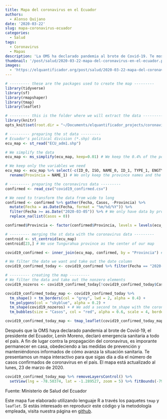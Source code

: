 ```yaml
---
title: Mapa del coronavirus en el Ecuador
authors: 
  - Alonso Quijano
date: '2020-03-22'
slug: mapa-coronavirus-ecuador
categories:
  - Salud
tags:
  - Coronavirus
  - Mapas
description: 'La OMS ha declarado pandemia al brote de Covid-19. Te mostramos un mapa intercactivo del coronavirus en Ecuador para que sigas día a día cómo evoluciona este brote en nuestro país.'
thumbnail: '/post/salud/2020-03-22-mapa-del-coronavirus-en-el-ecuador.png'
images: 
  - 'https://elquantificador.org/post/salud/2020-03-22-mapa-del-coronavirus-en-el-ecuador.png'
---
```


```r
# --------- these are the packages used to create the map ---------
library(tidyverse)
library(sf)
library(rmapshaper)
library(tmap)
library(leaflet)

# --------- this is the folder where we will extract the data ---------
library(knitr)
opts_knit$set(root.dir = "~/Documents/elquantificador_projects/coronavirus_map")
```

```r
# --------- preparing the st data ---------
# Ecuador's political division (*.shp) data
ecu_map <- st_read("ECU_adm1.shp")
```

```r
# We simplify the data
ecu_map <- ms_simplify(ecu_map, keep=0.01) # We keep the 0.4% of the polygon

# We keep only the variables we need
ecu_map <- ecu_map %>% select(-c(ID_0, ISO, NAME_0, ID_1, TYPE_1, ENGTYPE_1, NL_NAME_1, VARNAME_1)) %>%
  rename(Provincia = NAME_1) # We only keep the province names and the geometry

# --------- preparing the coronavirus data ---------
confirmed <- read_csv("covid19_confirmed.csv")

# We need to transform the data from wide to long
confirmed <- confirmed %>% gather(Fecha, Casos, -Provincia) %>% 
  mutate(Fecha = as.Date(Fecha, format = "%m/%d/%Y")) %>%
  filter(Fecha >= as.Date("2020-03-05")) %>% # We only have data by province from May 5th
  replace_na(list(Casos = 0))

confirmed$Provincia <- factor(confirmed$Provincia, levels = levels(ecu_map$Provincia)) # We want to keep the same levels between the two sets

# --------- merging the st data with the coronavirus data ---------
centroid <- st_centroid(ecu_map)
centroid[23,] # We use Tungurahua province as the center of our map 

covid19_confirmed <- inner_join(ecu_map, confirmed, by = "Provincia") # We merge the map data with the coronavirus data

# We filter the date we want and take out the date column
covid19_confirmed_today <- covid19_confirmed %>% filter(Fecha == "2020-03-23") %>% select(-Fecha)

# --------- creating the map ---------
# We filter the data and take out the nonzero elements
covid19_nozeros <- covid19_confirmed_today[!covid19_confirmed_today$Casos == 0,]

covid19_confirmed_today_map <- covid19_confirmed_today %>%
  tm_shape() + tm_borders(col = "grey", lwd = 2, alpha = 0.4) +
  tm_polygons(col = "skyblue", alpha = 0.2) + 
  tm_shape(covid19_nozeros) + # We add a second tm_shape with the coronavirus data
  tm_bubbles(size = "Casos", col = "red", alpha = 0.6, scale = 4, border.lwd = NA)

covid19_confirmed_today_map <- tmap_leaflet(covid19_confirmed_today_map) # We transform the map into a leaflet map
```

Después que la OMS haya declarado pandemia al brote de Covid-19, el presidente del Ecuador, Lenín Moreno, declaró emergencia sanitaria a todo el país. A fin de lugar contra la propagación del coronavirus, es imporante permanecer en casa, obedeciendo a las medidas de prevención y manteniéndonos informados de cómo avanza la situación sanitaria. Te presentamos un mapa interactivo para que sigas día a día el número de casos confirmados de coronavirus en el país. El mapa está actualizado al lunes, 23 de marzo de 2020.



<style>
.html-widget {
    margin: auto;
}
</style>

```r
covid19_confirmed_today_map %>% removeLayersControl() %>%
  setView(lng = -78.50374, lat = -1.289527, zoom = 5) %>% fitBounds(-79.6, -4.2, -77.0, 0.8) # We center the map in Tungurahua
```

Fuente: Ministerio de Salud del Ecuador

Este mapa fue elaborado utilizando lenguaje R a través los paquetes `tmap` y `leaflet`. Si estás interesado en reproducir este código y la metodología empleada, visita nuestra página en [github](https://github.com/aquijanoruiz/elquantificador_posts/blob/master/salud/2020-03-22-mapa-del-coronavirus-en-el-ecuador/2020-03-22-mapa-del-coronavirus-en-el-ecuador.Rmd).